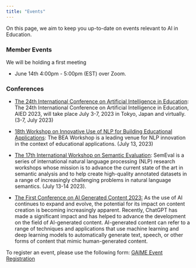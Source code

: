```yaml
---
title: "Events"
---
```


On this page, we aim to keep you up-to-date on events relevant to AI in Education.

### **Member Events**

We will be holding a first meeting

-   June 14th 4:00pm - 5:00pm (EST) over Zoom.

### **Conferences**

-   [The 24th International Conference on Artificial Intelligence in Education](https://www.aied2023.org/): The 24th International Conference on Artificial Intelligence in Education, AIED 2023, will take place July 3-7, 2023 in Tokyo, Japan and virtually. (3-7, July 2023)

-   [18th Workshop on Innovative Use of NLP for Building Educational Applications](https://sig-edu.org/bea/2023): The BEA Workshop is a leading venue for NLP innovation in the context of educational applications. (July 13, 2023)

-   [The 17th International Workshop on Semantic Evaluation](https://semeval.github.io/SemEval2023/): SemEval is a series of international natural language processing (NLP) research workshops whose mission is to advance the current state of the art in semantic analysis and to help create high-quality annotated datasets in a range of increasingly challenging problems in natural language semantics. (July 13-14 2023).

-   [The First Conference on AI Generated Content 2023:](https://www.icaigc.org/) As the use of AI continues to expand and evolve, the potential for its impact on content creation is becoming increasingly apparent. Recently, ChatGPT has made a significant impact and has helped to advance the development on the field of AI-generated content. AI-generated content can refer to a range of techniques and applications that use machine learning and deep learning models to automatically generate text, speech, or other forms of content that mimic human-generated content.

To register an event, please use the following form: [GAIME Event Registration](https://docs.google.com/forms/d/e/1FAIpQLSf5IC0p6U6EGrHQz_uSMe0rQ7PKse-ZiOfZiWEAYNo8N8DGTg/viewform?usp=sf_link)
